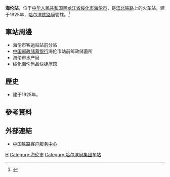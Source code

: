 {{Not|海伦路站}}
{{Expand|time=2016-07-12T13:19:02+00:00}}
{{Infobox China railway station
|车站名称 =海伦站
|图片 = 
|图片介绍 = 
|车站拼音 = Hailun
|英文名称 = Hailun Railway Station
|电报码 = HLB
|拼音码 = HLU
|车站代码 = 59903<ref>{{cite book|title=中华人民共和国铁路车站代码（GB/T 10302-2010）|publisher=中国标准出版社|year=2010|isbn=155066140495|ignore-isbn-error=true|pages=13}}</ref>
|车站位置 = [[黑龙江省|黑龙江省]][[绥化市|绥化市]][[海伦市|海伦市]]
|坐标 = 
|归属 = [[哈尔滨铁路局|哈尔滨铁路局]]
|线路 = [[滨北铁路|滨北铁路]]
|车站等级 = [[三等站_(中铁)|三等站]]
|月台数目 = 
|股道数目 = 
}}
'''海伦站'''，位于[[中华人民共和国|中华人民共和国]][[黑龙江省|黑龙江省]][[绥化市|绥化市]][[海伦市|海伦市]]，是[[滨北铁路|滨北铁路]]上的火车站，建于1925年，[[哈尔滨铁路局|哈尔滨铁路局]]管辖。<ref>{{Cite web |url=http://search.huochepiao.com/huochezhan/jieshao/109.htm |title=海伦火车站介绍 |access-date=2016-07-12 |archive-date=2016-08-01 |archive-url=https://web.archive.org/web/20160801042026/http://search.huochepiao.com/huochezhan/jieshao/109.htm |dead-url=no }}</ref>
==車站周邊==
* 海伦市客运站站前分站
* [[中国邮政储蓄银行|中国邮政储蓄银行]]海伦市站前邮政储蓄所
* 海伦市水产局
* 绥化海伦尚品快捷旅馆

==歷史==
* 建于1925年。
==參考資料==
{{reflist}}
==外部連結==
* [http://www.12306.cn/mormhweb/ 中国铁路客户服务中心] {{Wayback|url=http://www.12306.cn/mormhweb/ |date=20180205163941 }}
{{China-rail-stub}}
{{滨北铁路}}
[[Category:绥化市铁路车站|H]]
[[Category:海伦市|Category:海伦市]]
[[Category:哈尔滨局集团车站|Category:哈尔滨局集团车站]]